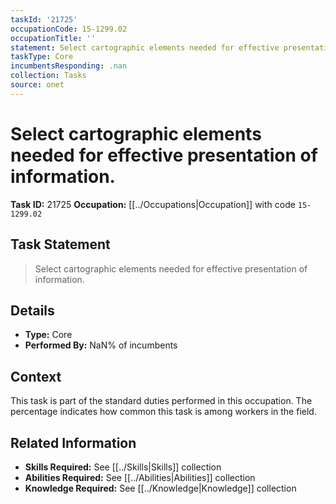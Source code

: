 ```yaml
---
taskId: '21725'
occupationCode: 15-1299.02
occupationTitle: ''
statement: Select cartographic elements needed for effective presentation of information.
taskType: Core
incumbentsResponding: .nan
collection: Tasks
source: onet
---
```

# Select cartographic elements needed for effective presentation of information.

**Task ID:** 21725
**Occupation:** [[../Occupations|Occupation]] with code `15-1299.02`

## Task Statement

> Select cartographic elements needed for effective presentation of information.

## Details

- **Type:** Core
- **Performed By:** NaN% of incumbents

## Context

This task is part of the standard duties performed in this occupation. The percentage indicates how common this task is among workers in the field.

## Related Information

- **Skills Required:** See [[../Skills|Skills]] collection
- **Abilities Required:** See [[../Abilities|Abilities]] collection
- **Knowledge Required:** See [[../Knowledge|Knowledge]] collection
